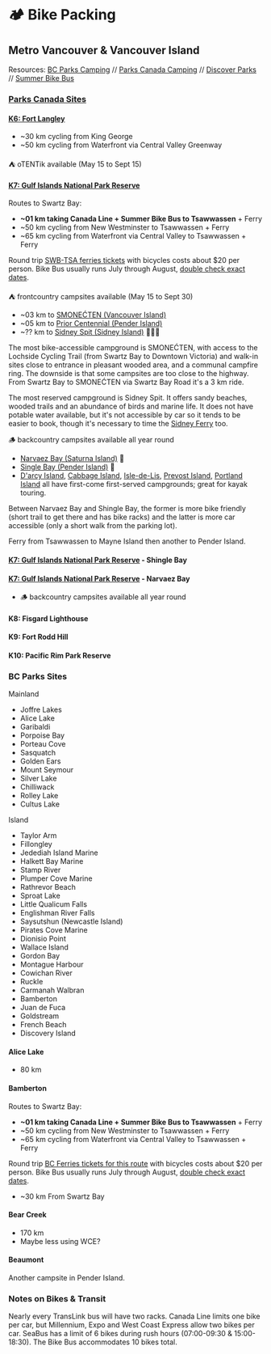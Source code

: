 
# 🏕️ Bike Packing

## Metro Vancouver & Vancouver Island

Resources: [BC Parks Camping][bc-parks] // [Parks Canada Camping][pc-parks] //
[Discover Parks][discover] // [Summer Bike Bus][bike-bus]

[discover]: https://www.discoverparks.ca/
[bc-parks]: https://camping.bcparks.ca
[pc-parks]: https://reservation.pc.gc.ca
[bike-bus]: https://www.translink.ca/rider-guide/bike-and-ride-on-transit/bikes-on-transit#summer-bike-bus-program

### [Parks Canada Sites][parks-canada]
[parks-canada]: https://web.archive.org/web/20240526195011/https://www.canadream.com/Website/media/Files/Parks-Canada-Discovery-Pass-Brochure-Map.pdf

#### [K6: Fort Langley][langley-nhs]
[langley-nhs]: https://parks.canada.ca/lhn-nhs/bc/langley

- ~30 km cycling from King George
- ~50 km cycling from Waterfront via Central Valley Greenway

⛺ oTENTik available (May 15 to Sept 15) <ParkReserveLink
park={Park.FortLangleyNHS} />

#### [K7: Gulf Islands National Park Reserve][gulf-np]
[gulf-np]:https://parks.canada.ca/pn-np/bc/gulf

Routes to Swartz Bay:

- **~01 km taking Canada Line + Summer Bike Bus to Tsawwassen** + Ferry
- ~50 km cycling from New Westminster to Tsawwassen + Ferry
- ~65 km cycling from Waterfront via Central Valley to Tsawwassen + Ferry

Round trip [SWB-TSA ferries tickets][swb-tsa] with bicycles costs about $20 per
person. Bike Bus usually runs July through August, [double check exact
dates][bike-bus].

[swb-tsa]: https://www.bcferries.com/routes-fares/schedules/daily/SWB-TSA

⛺ frontcountry campsites available (May 15 to Sept 30) <ParkReserveLink
park={Park.GulfIslandsNPR} />
- ~03 km to [SMONEĆTEN (Vancouver Island)][smonecten] <ParkReserveLink
  park={Park.SMONEĆTEN} />
- ~05 km to [Prior Centennial (Pender Island)][prior-centennial]
  <ParkReserveLink park={Park.PriorCentennial} />
- ~?? km to [Sidney Spit (Sidney Island)][sidney-spit] 🚱🚫🚗 <ParkReserveLink
  park={Park.SidneySpit} />

[smonecten]: https://parks.canada.ca/pn-np/bc/gulf/activ/camping/campinglavantpays-frontcountrycamping#McDonald
[prior-centennial]: https://parks.canada.ca/pn-np/bc/gulf/activ/camping/campinglavantpays-frontcountrycamping#PriorCentennial
[sidney-spit]: https://parks.canada.ca/pn-np/bc/gulf/activ/camping/campinglavantpays-frontcountrycamping#SidneySpit

The most bike-accessible campground is SMONEĆTEN, with access to the Lochside
Cycling Trail (from Swartz Bay to Downtown Victoria) and walk-in sites close to
entrance in pleasant wooded area, and a communal campfire ring. The downside is
that some campsites are too close to the highway. From Swartz Bay to SMONEĆTEN
via Swartz Bay Road it's a 3 km ride.

The most reserved campground is Sidney Spit. It offers sandy beaches, wooded
trails and an abundance of birds and marine life. It does not have potable water
available, but it's not accessible by car so it tends to be easier to book,
though it's necessary to time the [Sidney Ferry][sidney-spit-ferry] too.

[sidney-spit-ferry]: https://www.sidneyspitferry.com/schedule

🪵 backcountry campsites available all year round
- [Narvaez Bay (Saturna Island)][saturna-island] 🚱
- [Single Bay (Pender Island)][pender-island] 🚱
- [D'arcy Island][darcy-island], [Cabbage Island][cabbage-island],
  [Isle-de-Lis][isle-de-lis], [Prevost Island][prevost-island], [Portland
  Island][portland-island] all have first-come first-served campgrounds; great
  for kayak touring.

[saturna-island]: https://parks.canada.ca/pn-np/bc/gulf/activ/camping/campinglarrierepays-backcountrycamping#Saturna
[pender-island]: https://parks.canada.ca/pn-np/bc/gulf/activ/camping/campinglarrierepays-backcountrycamping#Pender
[darcy-island]: https://parks.canada.ca/pn-np/bc/gulf/activ/camping/campinglarrierepays-backcountrycamping#Darcy
[cabbage-island]: https://parks.canada.ca/pn-np/bc/gulf/activ/camping/campinglarrierepays-backcountrycamping#Cabbage
[isle-de-lis]: https://parks.canada.ca/pn-np/bc/gulf/activ/camping/campinglarrierepays-backcountrycamping#Isledelis
[portland-island]: https://parks.canada.ca/pn-np/bc/gulf/activ/camping/campinglarrierepays-backcountrycamping#PrincessMargaret
[prevost-island]: https://parks.canada.ca/pn-np/bc/gulf/activ/camping/campinglarrierepays-backcountrycamping#Prevost

Between Narvaez Bay and Shingle Bay, the former is more bike friendly (short
trail to get there and has bike racks) and the latter is more car accessible
(only a short walk from the parking lot).

Ferry from Tsawwassen to Mayne Island then another to Pender Island.

#### [K7: Gulf Islands National Park Reserve][gulf-np] - Shingle Bay

#### [K7: Gulf Islands National Park Reserve][gulf-np] - Narvaez Bay
- 🪵 backcountry campsites available all year round

#### K8: Fisgard Lighthouse

#### K9: Fort Rodd Hill 

#### K10: Pacific Rim Park Reserve

### BC Parks Sites

Mainland
- Joffre Lakes
- Alice Lake
- Garibaldi
- Porpoise Bay
- Porteau Cove
- Sasquatch
- Golden Ears
- Mount Seymour
- Silver Lake
- Chilliwack
- Rolley Lake
- Cultus Lake

Island
- Taylor Arm
- Fillongley
- Jedediah Island Marine
- Halkett Bay Marine
- Stamp River
- Plumper Cove Marine
- Rathrevor Beach
- Sproat Lake
- Little Qualicum Falls
- Englishman River Falls
- Saysutshun (Newcastle Island)
- Pirates Cove Marine
- Dionisio Point
- Wallace Island
- Gordon Bay
- Montague Harbour
- Cowichan River
- Ruckle
- Carmanah Walbran
- Bamberton
- Juan de Fuca
- Goldstream
- French Beach
- Discovery Island

#### Alice Lake

- 80 km

#### Bamberton

Routes to Swartz Bay:

- **~01 km taking Canada Line + Summer Bike Bus to Tsawwassen** + Ferry
- ~50 km cycling from New Westminster to Tsawwassen + Ferry
- ~65 km cycling from Waterfront via Central Valley to Tsawwassen + Ferry

Round trip [BC Ferries tickets for this route][swb-tsa] with bicycles costs
about $20 per person. Bike Bus usually runs July through August, [double check
exact dates][bike-bus].

[swb-tsa]: https://www.bcferries.com/routes-fares/schedules/daily/SWB-TSA

- ~30 km From Swartz Bay

#### Bear Creek

- 170 km
- Maybe less using WCE?

#### Beaumont

Another campsite in Pender Island.

### Notes on Bikes & Transit

Nearly every TransLink bus will have two racks. Canada Line limits one bike per
car, but Millennium, Expo and West Coast Express allow two bikes per car. SeaBus
has a limit of 6 bikes during rush hours (07:00-09:30 & 15:00-18:30). The Bike
Bus accommodates 10 bikes total.
